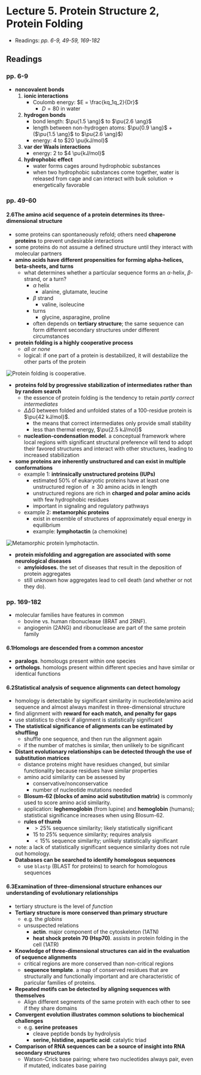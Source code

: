 # Lecture 5. Protein Structure 2, Protein Folding

- Readings: _pp. 6-9, 49-59, 169-182_

## Readings

### pp. 6-9

- **noncovalent bonds**
  1. **ionic interactions**
      - Coulomb energy: $E = \frac{kq_1q_2}{Dr}$
        - $D = 80$ in water
  2. **hydrogen bonds**
      - bond length: $\pu{1.5 \ang}$ to $\pu{2.6 \ang}$
      - length between non-hydrogen atoms: $\pu{0.9 \ang}$ + ($\pu{1.5 \ang}$ to $\pu{2.6 \ang}$)
      - energy: $4$ to $20 \pu{kJ/mol}$
  3. **var der Waals interactions**
      - energy: $2$ to $4 \pu{kJ/mol}$
  4. **hydrophobic effect**
      - water forms cages around hydrophobic substances
      - when two hydrophobic substances come together, water is released from cage and can interact with bulk solution $\rightarrow$ energetically favorable

### pp. 49-60

#### 2.6<SPACE />The amino acid sequence of a protein determines its three-dimensional structure
- some proteins can spontaneously refold; others need **chaperone proteins** to prevent undesirable interactions
- some proteins do not assume a defined structure until they interact with molecular partners
- **amino acids have different propensities for forming alpha-helices, beta-sheets, and turns**
    - what determines whether a particular sequence forms an $\alpha$-helix, $\beta$-strand, or a turn?
        - $\alpha$ helix
            - alanine, glutamate, leucine
        - $\beta$ strand
            - valine, isoleucine
        - turns
            - glycine, asparagine, proline
        - often depends on **tertiary structure**; the same sequence can form different secondary structures under different circumstances
- **protein folding is a highly cooperative process**
    - _all or none_
    - logical: if one part of a protein is destabilized, it will destabilize the other parts of the protein

![Protein folding is cooperative.](./cooperative.png)

- **proteins fold by progressive stabilization of intermediates rather than by random search**
    - the essence of protein folding is the tendency to retain _partly correct intermediates_
    - $\Delta\Delta G$ between folded and unfolded states of a 100-residue protein is $\pu{42 kJ/mol}$.
        - the means that correct intermediates only provide small stability
        - less than thermal energy, $\pu{2.5 kJ/mol}$
    - **nucleation-condensation model**. a conceptual framework where local regions with significant structural preference will tend to adopt their favored structures and interact with other structures, leading to increased stabilization
- **some proteins are inherently unstructured and can exist in multiple conformations**
    - example 1: **intrinsically unstructured proteins (IUPs)**
        - estimated 50% of eukaryotic proteins have at least one unstructured region of $\geq 30$ amino acids in length
        - unstructured regions are rich in **charged and polar amino acids** with few hydrophobic residues
        - important in signaling and regulatory pathways
    - example 2: **metamorphic proteins**
        - exist in ensemble of structures of approximately equal energy in equilibrium
        - example: **lymphotactin** (a chemokine)

![Metamorphic protein lymphotactin.](./metamorphic.png)

- **protein misfolding and aggregation are associated with some neurological diseases**
    - **amyloidoses.** the set of diseases that result in the deposition of protein aggregates
    - still unknown how aggregates lead to cell death (and whether or not they do).

### pp. 169-182

- molecular families have features in common
    - bovine vs. human ribonuclease (8RAT and 2RNF).
    - angiogenin (2ANG) and ribonuclease are part of the same protein family

#### 6.1<SPACE />Homologs are descended from a common ancestor
- **paralogs**. homolougs present within one species
- **orthologs**. homologs present within different species and have similar or identical functions

#### 6.2<SPACE />Statistical analysis of sequence alignments can detect homology
- homology is detectable by significant similarity in nucleotide/amino acid sequence and almost always manifest in three-dimensional structure
- find alignment with **reward for each match, and penalty for gaps**
- use statistics to check if alignment is statistically significant
- **The statistical significance of alignments can be estimated by shuffling**
    - shuffle one sequence, and then run the alignment again
    - if the number of matches is similar, then unlikely to be significant
- **Distant evolutionary relationships can be detected through the use of substitution matrices**
    - distance proteins might have residues changed, but similar functionality because residues have similar properties
    - amino acid similarity can be assessed by
        - conservative/nonconservatice
        - number of nucleotide mutations needed
    - **Blosum-62 (blocks of amino acid substitution matrix)** is commonly used to score amino acid similarity.
    - application: **leghemoglobin** (from lupine) and **hemoglobin** (humans); statistical significance increases when using Blosum-62.
    - **rules of thumb**
        - $>25\%$ sequence similarity; likely statistically significant
        - $15$ to $25\%$ sequence similarity; requires analysis
        - $<15\%$ sequence similarity; unlikely statistically significant
- note: a lack of statistically significant sequence similarity does not rule out homology.
- **Databases can be searched to identify homologous sequences**
    - use `blastp` (BLAST for proteins) to search for homologous sequences

#### 6.3<SPACE />Examination of three-dimensional structure enhances our understanding of evolutionary relationships
- tertiary structure is the level of _function_
- **Tertiary structure is more conserved than primary structure**
    - e.g. the _globins_
    - unsuspected relations
        - **actin**. major component of the cytoskeleton (1ATN)
        - **heat shock protein 70 (Hsp70)**. assists in protein folding in the cell (1ATR)
- **Knowledge of three-dimensional structures can aid in the evaluation of sequence alignments**
    - critical regions are more conserved than non-critical regions
    - **sequence template**. a map of conserved residues that are structurally and functionally important and are characteristic of paricular families of proteins.
- **Repeated motifs can be detected by aligning sequences with themselves**
    - Align different segments of the same protein with each other to see if they share domains
- **Convergent evolution illustrates common solutions to biochemical challenges**
    - e.g. **serine proteases**
        - cleave peptide bonds by hydrolysis
        - **serine, histidine, aspartic acid**: catalytic triad
- **Comparison of RNA sequences can be a source of insight into RNA secondary structures**
    - Watson-Crick base pairing; where two nucleotides always pair, even if mutated, indicates base pairing